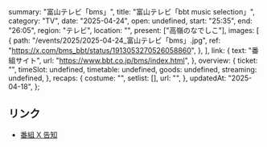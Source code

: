   summary: "富山テレビ「bms」",
  title: "富山テレビ「bbt music selection」",
  category: "TV",
  date: "2025-04-24",
  open: undefined,
  start: "25:35",
  end: "26:05",
  region: "テレビ",
  location: "",
  present: ["高嶺のなでしこ"],
  images: [
    {
      path: "/events/2025/2025-04-24_富山テレビ「bms」.jpg",
      ref: "https://x.com/bms_bbt/status/1913053270526058860",
    },
  ],
  link: {
    text: "番組サイト",
    url: "https://www.bbt.co.jp/bms/index.html",
  },
  overview: {
    ticket: "",
    timeSlot: undefined,
    timetable: undefined,
    goods: undefined,
    streaming: undefined,
  },
  recaps: {
    costume: "",
    setlist: [],
    url: "",
  },
  updatedAt: "2025-04-18",
};

## リンク

- [番組 X 告知](https://x.com/bms_bbt/status/1913053270526058860)
